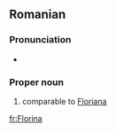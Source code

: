 ==Romanian==

===Pronunciation===
* {{IPA|[floˈri.na]|lang=ro}}

===Proper noun===
{{ro-name|gend=f|gd=Florinei|m=Florin}}

# {{given name|female|lang=ro}} comparable to [[Floriana]]

[[fr:Florina]]